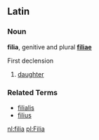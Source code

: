 ==Latin==
===Noun===
'''filia''', genitive and plural '''[[filiae]]'''

First declension

# [[daughter]]

===Related Terms===
*[[filialis]]
*[[filius]]

[[nl:filia]]
[[pl:Filia]]